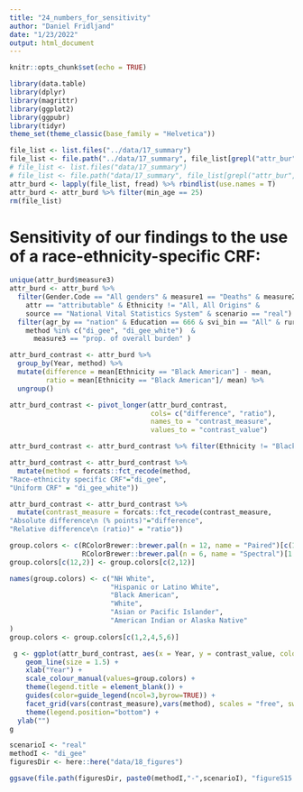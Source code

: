 ```yaml
---
title: "24_numbers_for_sensitivity"
author: "Daniel Fridljand"
date: "1/23/2022"
output: html_document
---
```


```r
knitr::opts_chunk$set(echo = TRUE)
```

```r
library(data.table)
library(dplyr)
library(magrittr)
library(ggplot2)
library(ggpubr)
library(tidyr)
theme_set(theme_classic(base_family = "Helvetica"))
```

```r
file_list <- list.files("../data/17_summary")
file_list <- file.path("../data/17_summary", file_list[grepl("attr_bur", file_list)])
# file_list <- list.files("data/17_summary")
# file_list <- file.path("data/17_summary", file_list[grepl("attr_bur", file_list)])
attr_burd <- lapply(file_list, fread) %>% rbindlist(use.names = T)
attr_burd <- attr_burd %>% filter(min_age == 25)
rm(file_list)
```

# Sensitivity of our findings to the use of a race-ethnicity-specific CRF:
```r
unique(attr_burd$measure3)
attr_burd <- attr_burd %>%
  filter(Gender.Code == "All genders" & measure1 == "Deaths" & measure2 == "age-adjusted rate per 100,000" &
    attr == "attributable" & Ethnicity != "All, All Origins" &
    source == "National Vital Statistics System" & scenario == "real") %>%
  filter(agr_by == "nation" & Education == 666 & svi_bin == "All" & rural_urban_class == "All" &
    method %in% c("di_gee", "di_gee_white")  &
      measure3 == "prop. of overall burden" ) 

```

```r
attr_burd_contrast <- attr_burd %>%
  group_by(Year, method) %>%
  mutate(difference = mean[Ethnicity == "Black American"] - mean,
         ratio = mean[Ethnicity == "Black American"]/ mean) %>%
  ungroup()

attr_burd_contrast <- pivot_longer(attr_burd_contrast,
                                   cols= c("difference", "ratio"),
                                   names_to = "contrast_measure",
                                   values_to = "contrast_value") 

attr_burd_contrast <- attr_burd_contrast %>% filter(Ethnicity != "Black American") 

attr_burd_contrast <- attr_burd_contrast %>%
  mutate(method = forcats::fct_recode(method,
"Race-ethnicity specific CRF"="di_gee",
"Uniform CRF" = "di_gee_white"))

attr_burd_contrast <- attr_burd_contrast %>%
  mutate(contrast_measure = forcats::fct_recode(contrast_measure,
"Absolute difference\n (% points)"="difference",
"Relative difference\n (ratio)" = "ratio"))

```

```r
group.colors <- c(RColorBrewer::brewer.pal(n = 12, name = "Paired")[c(1:6,8:10, 12)], 
                  RColorBrewer::brewer.pal(n = 6, name = "Spectral")[1:2])
group.colors[c(12,2)] <- group.colors[c(2,12)] 

names(group.colors) <- c("NH White",
                         "Hispanic or Latino White",
                         "Black American",
                         "White",
                         "Asian or Pacific Islander",
                         "American Indian or Alaska Native"
)
group.colors <- group.colors[c(1,2,4,5,6)]
```

```r
 g <- ggplot(attr_burd_contrast, aes(x = Year, y = contrast_value, color = Ethnicity))+
    geom_line(size = 1.5) +
    xlab("Year") +
    scale_colour_manual(values=group.colors) +
    theme(legend.title = element_blank()) +
    guides(color=guide_legend(ncol=3,byrow=TRUE)) +
    facet_grid(vars(contrast_measure),vars(method), scales = "free", switch="y") + 
    theme(legend.position="bottom") +
  ylab("")
g
```

```r
scenarioI <- "real"
methodI <- "di_gee"
figuresDir <- here::here("data/18_figures") 

ggsave(file.path(figuresDir, paste0(methodI,"-",scenarioI), "figureS15.png"), dpi = 300, g, height = 6, width = 8)
```


